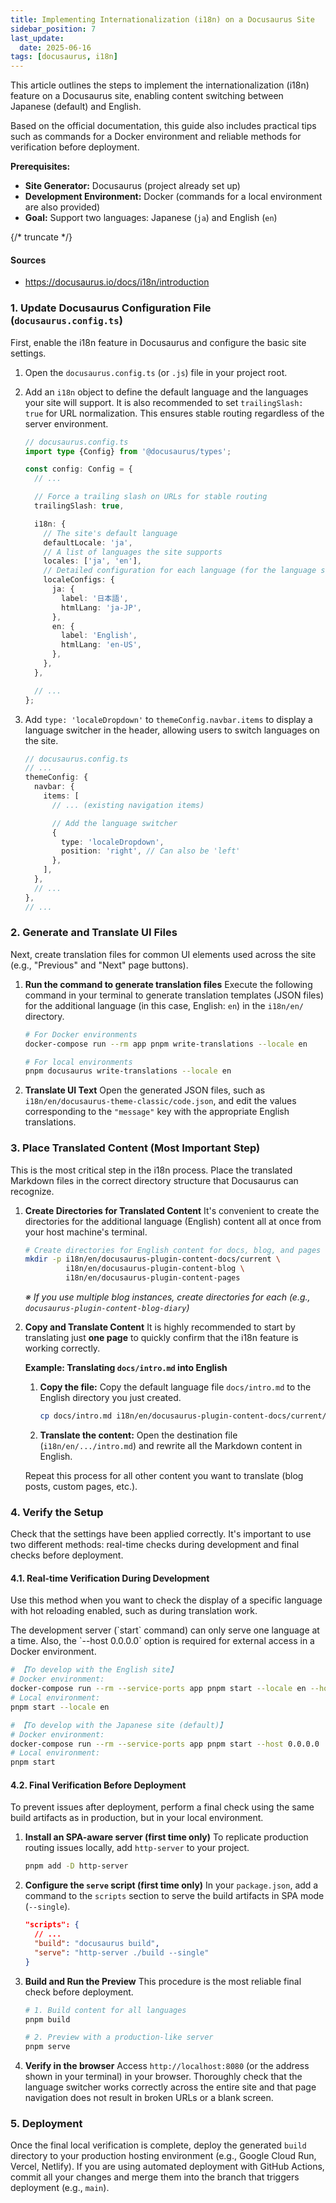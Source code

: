 ```yaml
---
title: Implementing Internationalization (i18n) on a Docusaurus Site
sidebar_position: 7
last_update:
  date: 2025-06-16
tags: [docusaurus, i18n]
---
```



This article outlines the steps to implement the internationalization (i18n) feature on a Docusaurus site, enabling content switching between Japanese (default) and English.

Based on the official documentation, this guide also includes practical tips such as commands for a Docker environment and reliable methods for verification before deployment.

**Prerequisites:**

*   **Site Generator:** Docusaurus (project already set up)
*   **Development Environment:** Docker (commands for a local environment are also provided)
*   **Goal:** Support two languages: Japanese (`ja`) and English (`en`)

{/* truncate */}

#### Sources
- https://docusaurus.io/docs/i18n/introduction


### 1. Update Docusaurus Configuration File (`docusaurus.config.ts`)

First, enable the i18n feature in Docusaurus and configure the basic site settings.

1.  Open the `docusaurus.config.ts` (or `.js`) file in your project root.
2.  Add an `i18n` object to define the default language and the languages your site will support. It is also recommended to set `trailingSlash: true` for URL normalization. This ensures stable routing regardless of the server environment.

    ```typescript title="docusaurus.config.ts"
    // docusaurus.config.ts
    import type {Config} from '@docusaurus/types';

    const config: Config = {
      // ...

      // Force a trailing slash on URLs for stable routing
      trailingSlash: true,

      i18n: {
        // The site's default language
        defaultLocale: 'ja',
        // A list of languages the site supports
        locales: ['ja', 'en'],
        // Detailed configuration for each language (for the language switcher label and HTML lang attribute)
        localeConfigs: {
          ja: {
            label: '日本語',
            htmlLang: 'ja-JP',
          },
          en: {
            label: 'English',
            htmlLang: 'en-US',
          },
        },
      },

      // ...
    };
    ```

3.  Add `type: 'localeDropdown'` to `themeConfig.navbar.items` to display a language switcher in the header, allowing users to switch languages on the site.

    ```typescript title="docusaurus.config.ts"
    // docusaurus.config.ts
    // ...
    themeConfig: {
      navbar: {
        items: [
          // ... (existing navigation items)

          // Add the language switcher
          {
            type: 'localeDropdown',
            position: 'right', // Can also be 'left'
          },
        ],
      },
      // ...
    },
    // ...
    ```

### 2. Generate and Translate UI Files

Next, create translation files for common UI elements used across the site (e.g., "Previous" and "Next" page buttons).

1.  **Run the command to generate translation files**
    Execute the following command in your terminal to generate translation templates (JSON files) for the additional language (in this case, English: `en`) in the `i18n/en/` directory.
    ```bash
    # For Docker environments
    docker-compose run --rm app pnpm write-translations --locale en

    # For local environments
    pnpm docusaurus write-translations --locale en
    ```

2.  **Translate UI Text**
    Open the generated JSON files, such as `i18n/en/docusaurus-theme-classic/code.json`, and edit the values corresponding to the `"message"` key with the appropriate English translations.

### 3. Place Translated Content (Most Important Step)

This is the most critical step in the i18n process. Place the translated Markdown files in the correct directory structure that Docusaurus can recognize.

1.  **Create Directories for Translated Content**
    It's convenient to create the directories for the additional language (English) content all at once from your host machine's terminal.
    ```bash
    # Create directories for English content for docs, blog, and pages
    mkdir -p i18n/en/docusaurus-plugin-content-docs/current \
             i18n/en/docusaurus-plugin-content-blog \
             i18n/en/docusaurus-plugin-content-pages
    ```
    *※ If you use multiple blog instances, create directories for each (e.g., `docusaurus-plugin-content-blog-diary`)*

2.  **Copy and Translate Content**
    <Admonition type="tip" title="Advice">
      It is highly recommended to start by translating just **one page** to quickly confirm that the i18n feature is working correctly.
    </Admonition>

    **Example: Translating `docs/intro.md` into English**

    1.  **Copy the file:** Copy the default language file `docs/intro.md` to the English directory you just created.
        ```bash
        cp docs/intro.md i18n/en/docusaurus-plugin-content-docs/current/intro.md
        ```
    2.  **Translate the content:** Open the destination file (`i18n/en/.../intro.md`) and rewrite all the Markdown content in English.

    Repeat this process for all other content you want to translate (blog posts, custom pages, etc.).

### 4. Verify the Setup

Check that the settings have been applied correctly. It's important to use two different methods: real-time checks during development and final checks before deployment.

#### 4.1. Real-time Verification During Development

Use this method when you want to check the display of a specific language with hot reloading enabled, such as during translation work.

<Admonition type="note" title="Note">
  The development server (`start` command) can only serve one language at a time. Also, the `--host 0.0.0.0` option is required for external access in a Docker environment.
</Admonition>

```bash
# 【To develop with the English site】
# Docker environment:
docker-compose run --rm --service-ports app pnpm start --locale en --host 0.0.0.0
# Local environment:
pnpm start --locale en

# 【To develop with the Japanese site (default)】
# Docker environment:
docker-compose run --rm --service-ports app pnpm start --host 0.0.0.0
# Local environment:
pnpm start
```

#### 4.2. Final Verification Before Deployment

To prevent issues after deployment, perform a final check using the same build artifacts as in production, but in your local environment.

1.  **Install an SPA-aware server (first time only)**
    To replicate production routing issues locally, add `http-server` to your project.
    ```bash
    pnpm add -D http-server
    ```
2.  **Configure the `serve` script (first time only)**
    In your `package.json`, add a command to the `scripts` section to serve the build artifacts in SPA mode (`--single`).
    ```json title="package.json"
    "scripts": {
      // ...
      "build": "docusaurus build",
      "serve": "http-server ./build --single"
    }
    ```
3.  **Build and Run the Preview**
    This procedure is the most reliable final check before deployment.
    ```bash
    # 1. Build content for all languages
    pnpm build

    # 2. Preview with a production-like server
    pnpm serve
    ```
4.  **Verify in the browser**
    Access `http://localhost:8080` (or the address shown in your terminal) in your browser. Thoroughly check that the language switcher works correctly across the entire site and that page navigation does not result in broken URLs or a blank screen.

### 5. Deployment

Once the final local verification is complete, deploy the generated `build` directory to your production hosting environment (e.g., Google Cloud Run, Vercel, Netlify). If you are using automated deployment with GitHub Actions, commit all your changes and merge them into the branch that triggers deployment (e.g., `main`).
